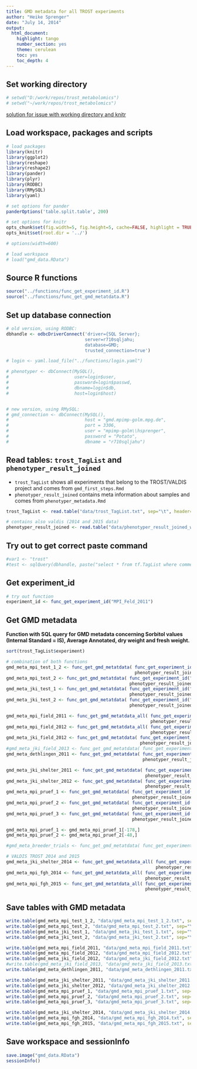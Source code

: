 ```yaml
---
title: GMD metadata for all TROST experiments
author: "Heike Sprenger"
date: "July 14, 2014"
output:
  html_document:
    highlight: tango
    number_section: yes
    theme: cerulean
    toc: yes
    toc_depth: 4
---
```


## Set working directory
```r
# setwd("D:/work/repos/trost_metabolomics")
# setwd("~/work/repos/trost_metabolomics")
```

[solution for issue with working directory and knitr](https://github.com/yihui/knitr/issues/277)

## Load workspace, packages and scripts
```r
# load packages
library(knitr)
library(ggplot2)
library(reshape)
library(reshape2)
library(pander)
library(plyr)
library(RODBC)
library(RMySQL)
library(yaml)

# set options for pander
panderOptions('table.split.table', 200)

# set options for knitr
opts_chunk$set(fig.width=5, fig.height=5, cache=FALSE, highlight = TRUE, fig.show="asis")
opts_knit$set(root.dir = '../')

# options(width=600)

# load workspace
# load("gmd_data.RData")
```


## Source R functions
```r
source("../functions/func_get_experiment_id.R")
source("../functions/func_get_gmd_metatdata.R")
```


## Set up database connection
```r
# old version, using RODBC:
dbhandle <- odbcDriverConnect('driver={SQL Server}; 
                              server=r710sqljahu; 
                              database=GMD; 
                              trusted_connection=true')

# login <- yaml.load_file("../functions/login.yaml")

# phenotyper <- dbConnect(MySQL(), 
#                         user=login$user, 
#                         password=login$passwd, 
#                         dbname=login$db, 
#                         host=login$host)  


# new version, using RMySQL:
# gmd_connection <- dbConnect(MySQL(), 
#                             host = "gmd.mpimp-golm.mpg.de",
#                             port = 3306,
#                             user = "mpimp-golm\\hsprenger", 
#                             password = "Potato", 
#                             dbname = "r710sqljahu")
```


## Read tables: ``trost_TagList`` and ``phenotyper_result_joined``

* ``trost_TagList`` shows all experiments that belong to the TROST/VALDIS project and comes from ``gmd_first_steps.Rmd``
* ``phenotyper_result_joined`` contains meta information about samples and comes from ``phenotyper_metadata.Rmd``

```r
trost_TagList <- read.table("data/trost_TagList.txt", sep="\t", header=TRUE)

# contains also valdis (2014 and 2015 data)
phenotyper_result_joined <- read.table("data/phenotyper_result_joined_with_gmd_ids.txt", sep="\t", header=TRUE)
```


## Try out to get correct paste command
```r
#var1 <- "trost"
#test <- sqlQuery(dbhandle, paste("select * from tf.TagList where comment=","\'", var1, "\'", sep=""))
```


## Get experiment_id
```r
# try out function
experiment_id <- func_get_experiment_id("MPI_Feld_2011")
```


## Get GMD metadata
**Function with SQL query for GMD metadata concerning Sorbitol values (Internal Standard = IS), Average Annotated, dry weight and fresh weight.**
```r
sort(trost_TagList$experiment)

# combination of both functions
gmd_meta_mpi_test_1_2 <- func_get_gmd_metatdata( func_get_experiment_id("MPI_Test1_2") , 
                                                 phenotyper_result_joined)
gmd_meta_mpi_test_2 <- func_get_gmd_metatdata( func_get_experiment_id("MPI_Test2") , 
                                               phenotyper_result_joined)
gmd_meta_jki_test_1 <- func_get_gmd_metatdata( func_get_experiment_id("JKI_Test1") , 
                                               phenotyper_result_joined)
gmd_meta_jki_test_2 <- func_get_gmd_metatdata( func_get_experiment_id("JKI_Test2") , 
                                               phenotyper_result_joined)

gmd_meta_mpi_field_2011 <- func_get_gmd_metatdata_all( func_get_experiment_id("MPI_Feld_2011") , 
                                                       phenotyper_result_joined)
gmd_meta_mpi_field_2012 <- func_get_gmd_metatdata_all( func_get_experiment_id("MPI_Feld_2012") , 
                                                       phenotyper_result_joined)
gmd_meta_jki_field_2012 <- func_get_gmd_metatdata( func_get_experiment_id("JKI_Feld_2012") , 
                                                   phenotyper_result_joined)
#gmd_meta_jki_field_2013 <- func_get_gmd_metatdata( func_get_experiment_id("JKI_Feld_2013") , phenotyper_result_joined)
gmd_meta_dethlingen_2011 <- func_get_gmd_metatdata( func_get_experiment_id("Dethlingen_2011") , 
                                                    phenotyper_result_joined)

gmd_meta_jki_shelter_2011 <- func_get_gmd_metatdata( func_get_experiment_id("JKI_Shelter_2011") , 
                                                     phenotyper_result_joined)
gmd_meta_jki_shelter_2012 <- func_get_gmd_metatdata( func_get_experiment_id("JKI_Shelter_2012") , 
                                                     phenotyper_result_joined)
gmd_meta_mpi_pruef_1 <- func_get_gmd_metatdata( func_get_experiment_id("MPI_Pruef1") , 
                                                phenotyper_result_joined)
gmd_meta_mpi_pruef_2 <- func_get_gmd_metatdata( func_get_experiment_id("MPI_Pruef2") , 
                                                phenotyper_result_joined)
gmd_meta_mpi_pruef_3 <- func_get_gmd_metatdata( func_get_experiment_id("MPI_Pruef3") , 
                                                phenotyper_result_joined)

gmd_meta_mpi_pruef_1 <- gmd_meta_mpi_pruef_1[-178,]
gmd_meta_mpi_pruef_2 <- gmd_meta_mpi_pruef_2[-48,]

#gmd_meta_breeder_trials <- func_get_gmd_metatdata( func_get_experiment_id("breeder_trials") , phenotyper_result_joined)

# VALDIS TROST 2014 and 2015
gmd_meta_jki_shelter_2014 <- func_get_gmd_metatdata_all( func_get_experiment_id("JKI_Shelter_2014"), 
                                                         phenotyper_result_joined )
gmd_meta_mpi_fgh_2014 <- func_get_gmd_metatdata_all( func_get_experiment_id("MPI_FGH_2014"), 
                                                     phenotyper_result_joined)
gmd_meta_mpi_fgh_2015 <- func_get_gmd_metatdata_all( func_get_experiment_id("MPI_FGH_2015"), 
                                                     phenotyper_result_joined)
```


## Save tables with GMD metadata
```r
write.table(gmd_meta_mpi_test_1_2, "data/gmd_meta_mpi_test_1_2.txt", sep="\t", quote=FALSE)
write.table(gmd_meta_mpi_test_2, "data/gmd_meta_mpi_test_2.txt", sep="\t", quote=FALSE)
write.table(gmd_meta_jki_test_1, "data/gmd_meta_jki_test_1.txt", sep="\t", quote=FALSE)
write.table(gmd_meta_jki_test_2, "data/gmd_meta_jki_test_2.txt", sep="\t", quote=FALSE)

write.table(gmd_meta_mpi_field_2011, "data/gmd_meta_mpi_field_2011.txt", sep="\t", quote=FALSE)
write.table(gmd_meta_mpi_field_2012, "data/gmd_meta_mpi_field_2012.txt", sep="\t", quote=FALSE)
write.table(gmd_meta_jki_field_2012, "data/gmd_meta_jki_field_2012.txt", sep="\t", quote=FALSE)
#write.table(gmd_meta_jki_field_2013, "data/gmd_meta_jki_field_2013.txt", sep="\t", quote=FALSE)
write.table(gmd_meta_dethlingen_2011, "data/gmd_meta_dethlingen_2011.txt", sep="\t", quote=FALSE)

write.table(gmd_meta_jki_shelter_2011, "data/gmd_meta_jki_shelter_2011.txt", sep="\t", quote=FALSE)
write.table(gmd_meta_jki_shelter_2012, "data/gmd_meta_jki_shelter_2012.txt", sep="\t", quote=FALSE)
write.table(gmd_meta_mpi_pruef_1, "data/gmd_meta_mpi_pruef_1.txt", sep="\t", quote=FALSE)
write.table(gmd_meta_mpi_pruef_2, "data/gmd_meta_mpi_pruef_2.txt", sep="\t", quote=FALSE)
write.table(gmd_meta_mpi_pruef_3, "data/gmd_meta_mpi_pruef_3.txt", sep="\t", quote=FALSE)

write.table(gmd_meta_jki_shelter_2014, "data/gmd_meta_jki_shelter_2014.txt", sep="\t", quote=FALSE)
write.table(gmd_meta_mpi_fgh_2014, "data/gmd_meta_mpi_fgh_2014.txt", sep="\t", quote=FALSE)
write.table(gmd_meta_mpi_fgh_2015, "data/gmd_meta_mpi_fgh_2015.txt", sep="\t", quote=FALSE)
```


## Save workspace and sessionInfo
```r
save.image("gmd_data.RData")
sessionInfo()
```
